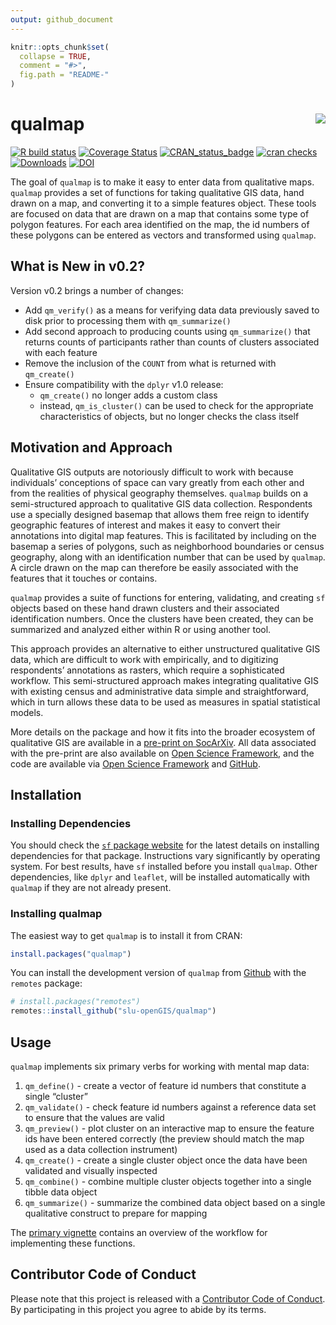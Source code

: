 ```yaml
---
output: github_document
---
```


<!-- README.md is generated from README.Rmd. Please edit that file -->

```r
knitr::opts_chunk$set(
  collapse = TRUE,
  comment = "#>",
  fig.path = "README-"
)
```

# qualmap <img src="man/figures/qualmapLogo.png" align="right" />

[![R build status](https://github.com/slu-openGIS/qualmap/workflows/R-CMD-check/badge.svg)](https://github.com/slu-openGIS/qualmap/actions)
[![Coverage Status](https://img.shields.io/codecov/c/github/slu-openGIS/qualmap/master.svg)](https://codecov.io/github/slu-openGIS/qualmap?branch=main)
[![CRAN_status_badge](http://www.r-pkg.org/badges/version/qualmap)](https://cran.r-project.org/package=qualmap)
[![cran checks](https://cranchecks.info/badges/worst/qualmap)](https://cran.r-project.org/web/checks/check_results_qualmap.html)
[![Downloads](http://cranlogs.r-pkg.org/badges/qualmap?color=brightgreen)](http://www.r-pkg.org/pkg/qualmap)
[![DOI](https://zenodo.org/badge/122496910.svg)](https://zenodo.org/badge/latestdoi/122496910)

The goal of `qualmap` is to make it easy to enter data from qualitative maps. `qualmap` provides a set of functions for taking qualitative GIS data, hand drawn on a map, and converting it to a simple features object. These tools are focused on data that are drawn on a map that contains some type of polygon features. For each area identified on the map, the id numbers of these polygons can be entered as vectors and transformed using `qualmap`.

## What is New in v0.2?
Version v0.2 brings a number of changes:

* Add `qm_verify()` as a means for verifying data data previously saved to disk prior to processing them with `qm_summarize()`
* Add second approach to producing counts using `qm_summarize()` that returns counts of participants rather than counts of clusters associated with each feature
* Remove the inclusion of the `COUNT` from what is returned with `qm_create()`
* Ensure compatibility with the `dplyr` v1.0 release:
  * `qm_create()` no longer adds a custom class
  * instead, `qm_is_cluster()` can be used to check for the appropriate characteristics of objects, but no longer checks the class itself

## Motivation and Approach

Qualitative GIS outputs are notoriously difficult to work with because individuals' conceptions of space can vary greatly from each other and from the realities of physical geography themselves. `qualmap` builds on a semi-structured approach to qualitative GIS data collection. Respondents use a specially designed basemap that allows them free reign to identify geographic features of interest and makes it easy to convert their annotations into digital map features. This is facilitated by including on the basemap a series of polygons, such as neighborhood boundaries or census geography, along with an identification number that can be used by `qualmap`. A circle drawn on the map can therefore be easily associated with the features that it touches or contains.

`qualmap` provides a suite of functions for entering, validating, and creating `sf` objects based on these hand drawn clusters and their associated identification numbers. Once the clusters have been created, they can be summarized and analyzed either within R or using another tool.

This approach provides an alternative to either unstructured qualitative GIS data, which are difficult to work with empirically, and to digitizing respondents' annotations as rasters, which require a sophisticated workflow. This semi-structured approach makes integrating qualitative GIS with existing census and administrative data simple and straightforward, which in turn allows these data to be used as measures in spatial statistical models.

More details on the package and how it fits into the broader ecosystem of qualitative GIS are available in a [pre-print on SocArXiv](https://osf.io/preprints/socarxiv/p9qn5/). All data associated with the pre-print are also available on [Open Science Framework](https://osf.io/pxzuc/), and the code are available via [Open Science Framework](https://osf.io/pxzuc/) and [GitHub](http://github.com/PrenerLab/sketch_mapping/).

## Installation
### Installing Dependencies

You should check the [`sf` package website](https://r-spatial.github.io/sf/) for the latest details on installing dependencies for that package. Instructions vary significantly by operating system. For best results, have `sf` installed before you install `qualmap`. Other dependencies, like `dplyr` and `leaflet`, will be installed automatically with `qualmap` if they are not already present.

### Installing qualmap

The easiest way to get `qualmap` is to install it from CRAN:

``` r
install.packages("qualmap")
```

You can install the development version of `qualmap` from [Github](https://github.com/slu-openGIS/qualmap) with the `remotes` package:

```r
# install.packages("remotes")
remotes::install_github("slu-openGIS/qualmap")
```

## Usage
`qualmap` implements six primary verbs for working with mental map data:

1. `qm_define()` - create a vector of feature id numbers that constitute a single "cluster"
2. `qm_validate()` - check feature id numbers against a reference data set to ensure that the values are valid
3. `qm_preview()` - plot cluster on an interactive map to ensure the feature ids have been entered correctly (the preview should match the map used as a data collection instrument)
4. `qm_create()` - create a single cluster object once the data have been validated and visually inspected
5. `qm_combine()` - combine multiple cluster objects together into a single tibble data object
6. `qm_summarize()` - summarize the combined data object based on a single qualitative construct to prepare for mapping

The [primary vignette](https://slu-openGIS.github.io/qualmap/articles/qualmap.html) contains an overview of the workflow for implementing these functions.

## Contributor Code of Conduct
Please note that this project is released with a [Contributor Code of Conduct](https://slu-opengis.github.io/qualmap/CODE_OF_CONDUCT.html). By participating in this project you agree to abide by its terms.
